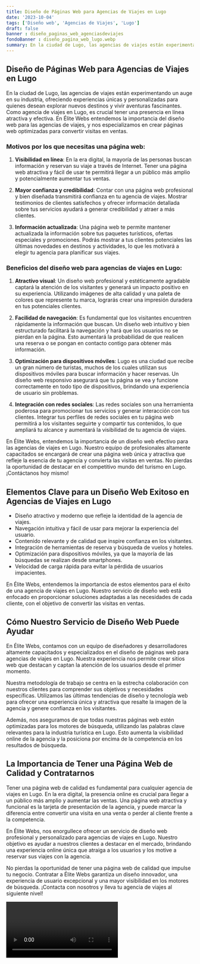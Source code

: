 ```yaml
---
title: Diseño de Páginas Web para Agencias de Viajes en Lugo
date: '2023-10-04'
tags: ['Diseño web', 'Agencias de Viajes', 'Lugo']
draft: false
banner : diseño_paginas_web_agenciasdeviajes
fondoBanner : diseño_pagina_web_lugo.webp
summary: En la ciudad de Lugo, las agencias de viajes están experimentando un auge en su industria, ofreciendo experiencias únicas y personalizadas para quienes desean explorar nuevos destinos y vivir aventuras fascinantes. Como agencia de viajes en Lugo, es crucial tener una presencia en línea atractiva y efectiva. En Élite Webs entendemos la importancia del diseño web para las agencias de viajes, y nos especializamos en crear páginas web optimizadas para convertir visitas en ventas.
---
```


## Diseño de Páginas Web para Agencias de Viajes en Lugo

En la ciudad de Lugo, las agencias de viajes están experimentando un auge en su industria, ofreciendo experiencias únicas y personalizadas para quienes desean explorar nuevos destinos y vivir aventuras fascinantes. Como agencia de viajes en Lugo, es crucial tener una presencia en línea atractiva y efectiva. En Élite Webs entendemos la importancia del diseño web para las agencias de viajes, y nos especializamos en crear páginas web optimizadas para convertir visitas en ventas.

### Motivos por los que necesitas una página web:

1. **Visibilidad en línea**: En la era digital, la mayoría de las personas buscan información y reservan su viaje a través de Internet. Tener una página web atractiva y fácil de usar te permitirá llegar a un público más amplio y potencialmente aumentar tus ventas.

2. **Mayor confianza y credibilidad**: Contar con una página web profesional y bien diseñada transmitirá confianza en tu agencia de viajes. Mostrar testimonios de clientes satisfechos y ofrecer información detallada sobre tus servicios ayudará a generar credibilidad y atraer a más clientes.

3. **Información actualizada**: Una página web te permite mantener actualizada la información sobre tus paquetes turísticos, ofertas especiales y promociones. Podrás mostrar a tus clientes potenciales las últimas novedades en destinos y actividades, lo que les motivará a elegir tu agencia para planificar sus viajes.

### Beneficios del diseño web para agencias de viajes en Lugo:

1. **Atractivo visual**: Un diseño web profesional y estéticamente agradable captará la atención de los visitantes y generará un impacto positivo en su experiencia. Utilizando imágenes de alta calidad y una paleta de colores que represente tu marca, lograrás crear una impresión duradera en tus potenciales clientes.

2. **Facilidad de navegación**: Es fundamental que los visitantes encuentren rápidamente la información que buscan. Un diseño web intuitivo y bien estructurado facilitará la navegación y hará que los usuarios no se pierdan en la página. Esto aumentará la probabilidad de que realicen una reserva o se pongan en contacto contigo para obtener más información.

3. **Optimización para dispositivos móviles**: Lugo es una ciudad que recibe un gran número de turistas, muchos de los cuales utilizan sus dispositivos móviles para buscar información y hacer reservas. Un diseño web responsivo asegurará que tu página se vea y funcione correctamente en todo tipo de dispositivos, brindando una experiencia de usuario sin problemas.

4. **Integración con redes sociales**: Las redes sociales son una herramienta poderosa para promocionar tus servicios y generar interacción con tus clientes. Integrar tus perfiles de redes sociales en tu página web permitirá a los visitantes seguirte y compartir tus contenidos, lo que ampliará tu alcance y aumentará la visibilidad de tu agencia de viajes.

En Élite Webs, entendemos la importancia de un diseño web efectivo para las agencias de viajes en Lugo. Nuestro equipo de profesionales altamente capacitados se encargará de crear una página web única y atractiva que refleje la esencia de tu agencia y convierta las visitas en ventas. No pierdas la oportunidad de destacar en el competitivo mundo del turismo en Lugo. ¡Contáctanos hoy mismo!

<GifSeo />

<Cta />

## Elementos Clave para un Diseño Web Exitoso en Agencias de Viajes en Lugo

- Diseño atractivo y moderno que refleje la identidad de la agencia de viajes.
- Navegación intuitiva y fácil de usar para mejorar la experiencia del usuario.
- Contenido relevante y de calidad que inspire confianza en los visitantes.
- Integración de herramientas de reserva y búsqueda de vuelos y hoteles.
- Optimización para dispositivos móviles, ya que la mayoría de las búsquedas se realizan desde smartphones.
- Velocidad de carga rápida para evitar la pérdida de usuarios impacientes.

En Élite Webs, entendemos la importancia de estos elementos para el éxito de una agencia de viajes en Lugo. Nuestro servicio de diseño web está enfocado en proporcionar soluciones adaptadas a las necesidades de cada cliente, con el objetivo de convertir las visitas en ventas.

## Cómo Nuestro Servicio de Diseño Web Puede Ayudar

En Élite Webs, contamos con un equipo de diseñadores y desarrolladores altamente capacitados y especializados en el diseño de páginas web para agencias de viajes en Lugo. Nuestra experiencia nos permite crear sitios web que destacan y captan la atención de los usuarios desde el primer momento.

Nuestra metodología de trabajo se centra en la estrecha colaboración con nuestros clientes para comprender sus objetivos y necesidades específicas. Utilizamos las últimas tendencias de diseño y tecnología web para ofrecer una experiencia única y atractiva que resalte la imagen de la agencia y genere confianza en los visitantes.

Además, nos aseguramos de que todas nuestras páginas web estén optimizadas para los motores de búsqueda, utilizando las palabras clave relevantes para la industria turística en Lugo. Esto aumenta la visibilidad online de la agencia y la posiciona por encima de la competencia en los resultados de búsqueda.

## La Importancia de Tener una Página Web de Calidad y Contratarnos

Tener una página web de calidad es fundamental para cualquier agencia de viajes en Lugo. En la era digital, la presencia online es crucial para llegar a un público más amplio y aumentar las ventas. Una página web atractiva y funcional es la tarjeta de presentación de la agencia, y puede marcar la diferencia entre convertir una visita en una venta o perder al cliente frente a la competencia.

En Élite Webs, nos enorgullece ofrecer un servicio de diseño web profesional y personalizado para agencias de viajes en Lugo. Nuestro objetivo es ayudar a nuestros clientes a destacar en el mercado, brindando una experiencia online única que atraiga a los usuarios y los motive a reservar sus viajes con la agencia.

No pierdas la oportunidad de tener una página web de calidad que impulse tu negocio. Contratar a Élite Webs garantiza un diseño innovador, una experiencia de usuario excepcional y una mayor visibilidad en los motores de búsqueda. ¡Contacta con nosotros y lleva tu agencia de viajes al siguiente nivel!

<Video />

<CtaBot job='Agencias de Viajes' city='Lugo'/>

<Gmaps query='Lugo+españa+maps' />